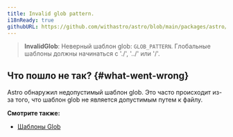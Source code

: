 ```yaml
---
title: Invalid glob pattern.
i18nReady: true
githubURL: https://github.com/withastro/astro/blob/main/packages/astro/src/core/errors/errors-data.ts
---
```


> **InvalidGlob**: Неверный шаблон glob: `GLOB_PATTERN`. Глобальные шаблоны должны начинаться с './', '../' или '/'.

## Что пошло не так? \{#what-went-wrong\}

Astro обнаружил недопустимый шаблон glob. Это часто происходит из-за того, что шаблон glob не является допустимым путем к файлу.

**Смотрите также:**

-  [Шаблоны Glob](/ru/guides/imports/#glob-patterns)
